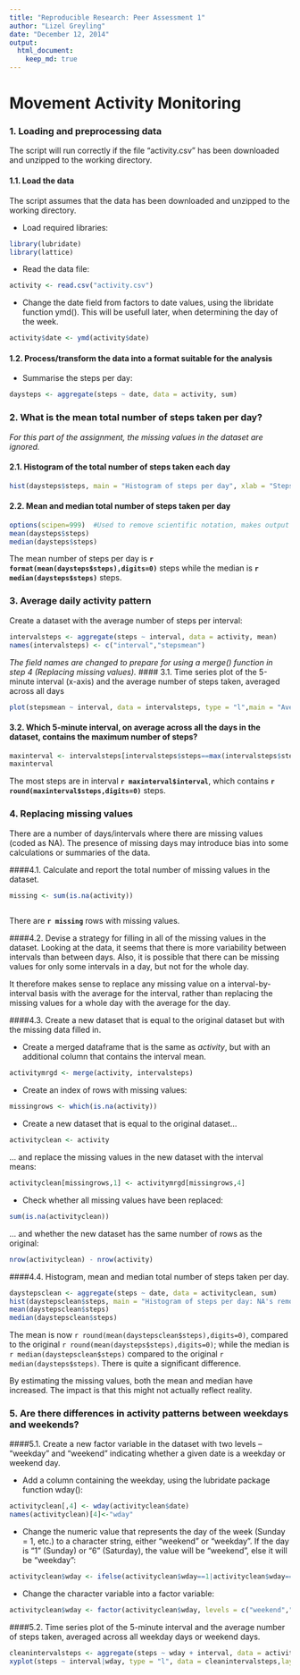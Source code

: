 ```yaml
---
title: "Reproducible Research: Peer Assessment 1"
author: "Lizel Greyling"
date: "December 12, 2014"
output: 
  html_document:
    keep_md: true
---    
```


Movement Activity Monitoring
============================  

### 1. Loading and preprocessing data 
The script will run correctly if the file "activity.csv" has been downloaded and unzipped to the working directory.

#### 1.1. Load the data 
The script assumes that the data has been downloaded and unzipped to the working directory.

* Load required libraries:
```r
library(lubridate)
library(lattice)
```

* Read the data file:
```r
activity <- read.csv("activity.csv")
```
* Change the date field from factors to date values, using the libridate function ymd(). This will be usefull later, when determining the day of the week. 
```r
activity$date <- ymd(activity$date)
```
#### 1.2. Process/transform the data into a format suitable for the analysis 

* Summarise the steps per day:
```r
daysteps <- aggregate(steps ~ date, data = activity, sum)

```

### 2. What is the mean total number of steps taken per day?   
  
*For this part of the assignment, the missing values in the dataset are ignored.*

#### 2.1. Histogram of the total number of steps taken each day 
```r
hist(daysteps$steps, main = "Histogram of steps per day", xlab = "Steps per day")
```  
  
#### 2.2. Mean and median total number of steps taken per day 

```r
options(scipen=999)  #Used to remove scientific notation, makes output look nicer.
mean(daysteps$steps)
median(daysteps$steps)
```
The mean number of steps per day is **`r format(mean(daysteps$steps),digits=0)`** steps while the median is **`r median(daysteps$steps)`** steps.   

### 3. Average daily activity pattern  
Create a dataset with the average number of steps per interval:  
```r
intervalsteps <- aggregate(steps ~ interval, data = activity, mean)
names(intervalsteps) <- c("interval","stepsmean")  
```  
*The field names are changed to prepare for using a merge() function in step 4 (Replacing missing values).*
#### 3.1. Time series plot of the 5-minute interval (x-axis) and the average number of steps taken, averaged across all days 
```r
plot(stepsmean ~ interval, data = intervalsteps, type = "l",main = "Average steps per interval", xlab = "Interval", ylab="Average steps")
```

#### 3.2. Which 5-minute interval, on average across all the days in the dataset, contains the maximum number of steps?
```r
maxinterval <- intervalsteps[intervalsteps$steps==max(intervalsteps$steps),]
maxinterval
```
The most steps are in interval **`r maxinterval$interval`**, which contains **`r round(maxinterval$steps,digits=0)`** steps.  

### 4. Replacing missing values

There are a number of days/intervals where there are missing values (coded as NA). The presence of missing days may introduce bias into some calculations or summaries of the data.

####4.1. Calculate and report the total number of missing values in the dataset.  

```r
missing <- sum(is.na(activity))
 
```  

There are **`r missing`** rows with missing values.  

####4.2. Devise a strategy for filling in all of the missing values in the dataset. 
Looking at the data, it seems that there is more variability between intervals than between days. Also, it is possible that there can be missing values for only some intervals in a day, but not for the whole day.

It therefore makes sense to replace any missing value on a interval-by-interval basis with the average for the interval, rather than replacing the missing values for a whole day with the average for the day.

####4.3. Create a new dataset that is equal to the original dataset but with the missing data filled in.

- Create a merged dataframe that is the same as *activity*, but with an additional column that contains the interval mean.
```r
activitymrgd <- merge(activity, intervalsteps)
```
- Create an index of rows with missing values:
```r
missingrows <- which(is.na(activity)) 
```
- Create a new dataset that is equal to the original dataset...
```r
activityclean <- activity
```
... and replace the missing values in the new dataset with the interval means:
```r
activityclean[missingrows,1] <- activitymrgd[missingrows,4]
```
- Check whether all missing values have been replaced:
```r
sum(is.na(activityclean))
```
... and whether the new dataset has the same number of rows as the original:
```r
nrow(activityclean) - nrow(activity)
```  
  
####4.4. Histogram, mean and median total number of steps taken per day.  


```r
daystepsclean <- aggregate(steps ~ date, data = activityclean, sum)
hist(daystepsclean$steps, main = "Histogram of steps per day: NA's removed", xlab = "Steps per day")
mean(daystepsclean$steps)
median(daystepsclean$steps)
```
The mean is now `r round(mean(daystepsclean$steps),digits=0)`, compared to the original `r round(mean(daysteps$steps),digits=0)`; while the median is `r median(daystepsclean$steps)` compared to the original `r median(daysteps$steps)`. There is quite a significant difference.

By estimating the missing values, both the mean and median have increased. The impact is that this might not actually reflect reality.

### 5. Are there differences in activity patterns between weekdays and weekends?

####5.1. Create a new factor variable in the dataset with two levels -- "weekday" and "weekend" indicating whether a given date is a weekday or weekend day.

- Add a column containing the weekday, using the lubridate package function wday():
```r
activityclean[,4] <- wday(activityclean$date)
names(activityclean)[4]<-"wday"
```
- Change the numeric value that represents the day of the week (Sunday = 1, etc.) to a character string, either "weekend" or "weekday". If the day is "1" (Sunday) or "6" (Saturday), the value will be "weekend", else it will be "weekday":
```r
activityclean$wday <- ifelse(activityclean$wday==1|activityclean$wday==6,"weekend","weekday")
```
- Change the character variable into a factor variable:
```r
activityclean$wday <- factor(activityclean$wday, levels = c("weekend","weekday"))
```  
   
####5.2. Time series plot of the 5-minute interval and the average number of steps taken, averaged across all weekday days or weekend days. 

```r
cleanintervalsteps <- aggregate(steps ~ wday + interval, data = activityclean, mean)
xyplot(steps ~ interval|wday, type = "l", data = cleanintervalsteps,layout = c(1,2))
```